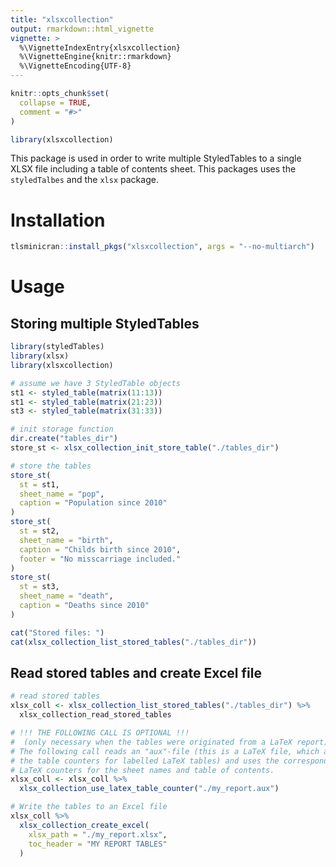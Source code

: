 ```yaml
---
title: "xlsxcollection"
output: rmarkdown::html_vignette
vignette: >
  %\VignetteIndexEntry{xlsxcollection}
  %\VignetteEngine{knitr::rmarkdown}
  %\VignetteEncoding{UTF-8}
---
```


```r
knitr::opts_chunk$set(
  collapse = TRUE,
  comment = "#>"
)
```

```r
library(xlsxcollection)
```

This package is used in order to write multiple StyledTables to
a single XLSX file including a table of contents sheet.
This packages uses the `styledTalbes` and the `xlsx` package.

# Installation

```r
tlsminicran::install_pkgs("xlsxcollection", args = "--no-multiarch")
```

# Usage

## Storing multiple StyledTables

```r
library(styledTables)
library(xlsx)
library(xlsxcollection)

# assume we have 3 StyledTable objects
st1 <- styled_table(matrix(11:13))
st1 <- styled_table(matrix(21:23))
st3 <- styled_table(matrix(31:33))

# init storage function
dir.create("tables_dir")
store_st <- xlsx_collection_init_store_table("./tables_dir")

# store the tables
store_st(
  st = st1,
  sheet_name = "pop",
  caption = "Population since 2010"
)
store_st(
  st = st2,
  sheet_name = "birth",
  caption = "Childs birth since 2010",
  footer = "No misscarriage included."
)
store_st(
  st = st3,
  sheet_name = "death",
  caption = "Deaths since 2010"
)

cat("Stored files: ")
cat(xlsx_collection_list_stored_tables("./tables_dir"))
```

## Read stored tables and create Excel file

```r
# read stored tables
xlsx_coll <- xlsx_collection_list_stored_tables("./tables_dir") %>%
  xlsx_collection_read_stored_tables

# !!! THE FOLLOWING CALL IS OPTIONAL !!!
#  (only necessary when the tables were originated from a LaTeX report):
# The following call reads an "aux"-file (this is a LaTeX file, which also holds
# the table counters for labelled LaTeX tables) and uses the corresponding
# LaTeX counters for the sheet names and table of contents.
xlsx_coll <- xlsx_coll %>%
  xlsx_collection_use_latex_table_counter("./my_report.aux")

# Write the tables to an Excel file
xlsx_coll %>%
  xlsx_collection_create_excel(
    xlsx_path = "./my_report.xlsx",
    toc_header = "MY REPORT TABLES"
  )
```
